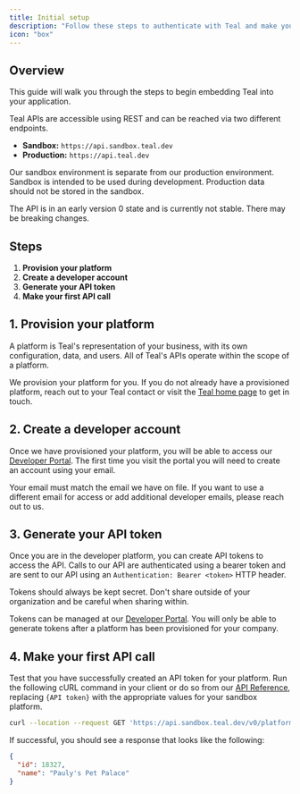 ```yaml
---
title: Initial setup
description: "Follow these steps to authenticate with Teal and make your first API call."
icon: "box"
---
```


## Overview

This guide will walk you through the steps to begin embedding Teal into your application. 

Teal APIs are accessible using REST and can be reached via two different endpoints.

- **Sandbox:** `https://api.sandbox.teal.dev`
- **Production:** `https://api.teal.dev`

Our sandbox environment is separate from our production environment. Sandbox is intended to be used during development. Production data should not be stored in the sandbox.

<Warning>
  The API is in an early version 0 state and is currently not stable. There may
  be breaking changes.
</Warning>

## Steps

1. **Provision your platform**
2. **Create a developer account**
3. **Generate your API token**
4. **Make your first API call**

## 1. Provision your platform

A platform is Teal's representation of your business, with its own configuration, data, and users. All of Teal's APIs operate within the scope of a platform.

We provision your platform for you. If you do not already have a provisioned platform, reach out to your Teal contact or visit the [Teal home page](https://teal.dev) to get in touch.

## 2. Create a developer account

Once we have provisioned your platform, you will be able to access our [Developer Portal](https://developer.teal.dev/). The first time you visit the portal you will need to create an account using your email.

<Note>
  Your email must match the email we have on file. If you want to use a
  different email for access or add additional developer emails, please reach
  out to us.
</Note>

## 3. Generate your API token

Once you are in the developer platform, you can create API tokens to access the API. Calls to our API are authenticated using a bearer token and are sent to our API using an `Authentication: Bearer <token>` HTTP header.

<Warning>
  Tokens should always be kept secret. Don't share outside of your organization
  and be careful when sharing within.
</Warning>

Tokens can be managed at our [Developer Portal](https://developer.teal.dev/). You will only be able to generate tokens after a platform has been provisioned for your company.

## 4. Make your first API call

Test that you have successfully created an API token for your platform. Run the following cURL command in your client or do so from our [API Reference](/api-reference/authentication), replacing `{API token}` with the appropriate values for your sandbox platform.

```bash Shell
curl --location --request GET 'https://api.sandbox.teal.dev/v0/platform' --header 'Authorization: Bearer {API token}'
```

If successful, you should see a response that looks like the following:

```json JSON
{
  "id": 18327,
  "name": "Pauly's Pet Palace"
}
```
